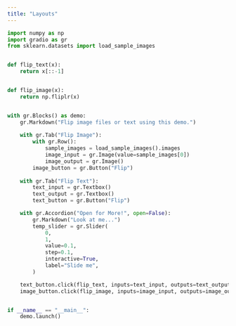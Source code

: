 ```yaml
---
title: "Layouts"
---
```


```python
import numpy as np
import gradio as gr
from sklearn.datasets import load_sample_images


def flip_text(x):
    return x[::-1]


def flip_image(x):
    return np.fliplr(x)


with gr.Blocks() as demo:
    gr.Markdown("Flip image files or text using this demo.")
    
    with gr.Tab("Flip Image"):
        with gr.Row():
            sample_images = load_sample_images().images
            image_input = gr.Image(value=sample_images[0])
            image_output = gr.Image()
        image_button = gr.Button("Flip")
    
    with gr.Tab("Flip Text"):
        text_input = gr.Textbox()
        text_output = gr.Textbox()
        text_button = gr.Button("Flip")

    with gr.Accordion("Open for More!", open=False):
        gr.Markdown("Look at me...")
        temp_slider = gr.Slider(
            0,
            1,
            value=0.1,
            step=0.1,
            interactive=True,
            label="Slide me",
        )

    text_button.click(flip_text, inputs=text_input, outputs=text_output)
    image_button.click(flip_image, inputs=image_input, outputs=image_output)


if __name__ == "__main__":
    demo.launch()
```
